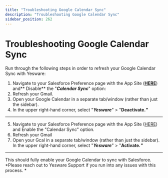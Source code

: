 ```yaml
---
title: "Troubleshooting Google Calendar Sync"
description: "Troubleshooting Google Calendar Sync"
sidebar_position: 262
---
```


# Troubleshooting Google Calendar Sync

Run through the following steps in order to refresh your Google Calendar Sync with Yesware: 
1. Navigate to your Salesforce Preference page with the App Site ([**HERE**](https://app.yesware.com/crm/services)) and** Disable** the "***Calendar Sync***" option:
2. Refresh your Gmail.
3. Open your Google Calendar in a separate tab/window (rather than just the sidebar).
4. In the upper right-hand corner, select "***Yesware***" &gt; "**Deactivate.*****"***
******
5. Navigate to your Salesforce Preference page with the App Site ([HERE](https://app.yesware.com/crm/services)) and Enable the "Calendar Sync" option.
6. Refresh your Gmail
7. Open your Gcal in a separate tab/window (rather than just the sidebar). In the upper right-hand corner, select "***Yesware***" &gt; "**Activate.*****"***
******
​This should fully enable your Google Calendar to sync with Salesforce.
*Please reach out to Yesware Support if you run into any issues with this process. *